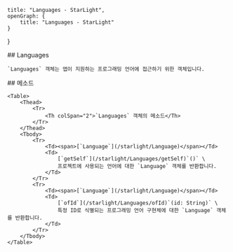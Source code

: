     title: "Languages - StarLight",
    openGraph: {
        title: "Languages - StarLight"
    }
}

<Section>
    ## Languages

    `Languages` 객체는 앱이 지원하는 프로그래밍 언어에 접근하기 위한 객체입니다.
</Section>
<Section>
    ## 메소드

    <Table>
        <Thead>
            <Tr>
                <Th colSpan="2">`Languages` 객체의 메소드</Th>
            </Tr>
        </Thead>
        <Tbody>
            <Tr>
                <Td><span>[`Language`](/starlight/Language)</span></Td>
                <Td>
                    [`getSelf`](/starlight/Languages/getSelf)`()` \
                    프로젝트에 사용되는 언어에 대한 `Language` 객체를 반환합니다.
                </Td>
            </Tr>
            <Tr>
                <Td><span>[`Language`](/starlight/Language)</span></Td>
                <Td>
                    [`ofId`](/starlight/Languages/ofId)`(id: String)` \
                    특정 ID로 식별되는 프로그래밍 언어 구현체에 대한 `Language` 객체를 반환합니다.
                </Td>
            </Tr>
        </Tbody>
    </Table>
</Section>